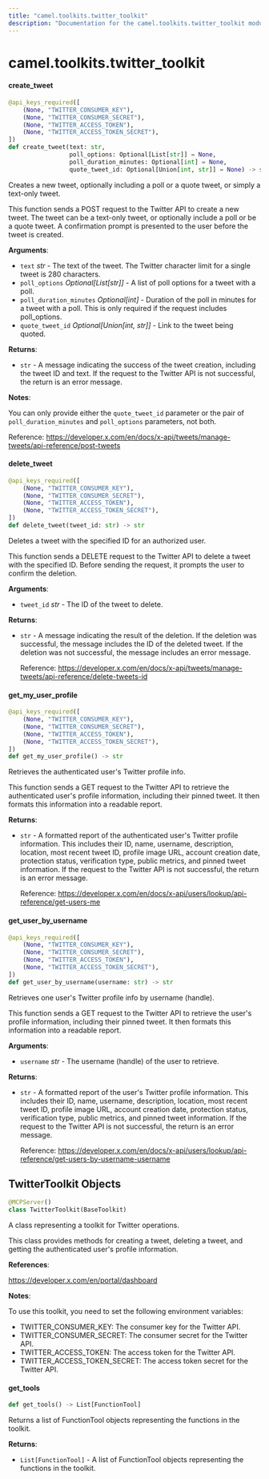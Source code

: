 ```yaml
---
title: "camel.toolkits.twitter_toolkit"
description: "Documentation for the camel.toolkits.twitter_toolkit module"
---
```


<a id="camel.toolkits.twitter_toolkit"></a>

# camel.toolkits.twitter\_toolkit

<a id="camel.toolkits.twitter_toolkit.create_tweet"></a>

#### create\_tweet

```python
@api_keys_required([
    (None, "TWITTER_CONSUMER_KEY"),
    (None, "TWITTER_CONSUMER_SECRET"),
    (None, "TWITTER_ACCESS_TOKEN"),
    (None, "TWITTER_ACCESS_TOKEN_SECRET"),
])
def create_tweet(text: str,
                 poll_options: Optional[List[str]] = None,
                 poll_duration_minutes: Optional[int] = None,
                 quote_tweet_id: Optional[Union[int, str]] = None) -> str
```

Creates a new tweet, optionally including a poll or a quote tweet,
or simply a text-only tweet.

This function sends a POST request to the Twitter API to create a new
tweet. The tweet can be a text-only tweet, or optionally include a poll
or be a quote tweet. A confirmation prompt is presented to the user
before the tweet is created.

**Arguments**:

- `text` _str_ - The text of the tweet. The Twitter character limit for
  a single tweet is 280 characters.
- `poll_options` _Optional[List[str]]_ - A list of poll options for a
  tweet with a poll.
- `poll_duration_minutes` _Optional[int]_ - Duration of the poll in
  minutes for a tweet with a poll. This is only required
  if the request includes poll_options.
- `quote_tweet_id` _Optional[Union[int, str]]_ - Link to the tweet being
  quoted.
  

**Returns**:

- `str` - A message indicating the success of the tweet creation,
  including the tweet ID and text. If the request to the
  Twitter API is not successful, the return is an error message.
  

**Notes**:

  You can only provide either the `quote_tweet_id` parameter or
  the pair of `poll_duration_minutes` and `poll_options` parameters,
  not both.
  
  Reference:
  https://developer.x.com/en/docs/x-api/tweets/manage-tweets/api-reference/post-tweets

<a id="camel.toolkits.twitter_toolkit.delete_tweet"></a>

#### delete\_tweet

```python
@api_keys_required([
    (None, "TWITTER_CONSUMER_KEY"),
    (None, "TWITTER_CONSUMER_SECRET"),
    (None, "TWITTER_ACCESS_TOKEN"),
    (None, "TWITTER_ACCESS_TOKEN_SECRET"),
])
def delete_tweet(tweet_id: str) -> str
```

Deletes a tweet with the specified ID for an authorized user.

This function sends a DELETE request to the Twitter API to delete
a tweet with the specified ID. Before sending the request, it
prompts the user to confirm the deletion.

**Arguments**:

- `tweet_id` _str_ - The ID of the tweet to delete.
  

**Returns**:

- `str` - A message indicating the result of the deletion. If the
  deletion was successful, the message includes the ID of the
  deleted tweet. If the deletion was not successful, the message
  includes an error message.
  
  Reference:
  https://developer.x.com/en/docs/x-api/tweets/manage-tweets/api-reference/delete-tweets-id

<a id="camel.toolkits.twitter_toolkit.get_my_user_profile"></a>

#### get\_my\_user\_profile

```python
@api_keys_required([
    (None, "TWITTER_CONSUMER_KEY"),
    (None, "TWITTER_CONSUMER_SECRET"),
    (None, "TWITTER_ACCESS_TOKEN"),
    (None, "TWITTER_ACCESS_TOKEN_SECRET"),
])
def get_my_user_profile() -> str
```

Retrieves the authenticated user's Twitter profile info.

This function sends a GET request to the Twitter API to retrieve the
authenticated user's profile information, including their pinned tweet.
It then formats this information into a readable report.

**Returns**:

- `str` - A formatted report of the authenticated user's Twitter profile
  information. This includes their ID, name, username,
  description, location, most recent tweet ID, profile image URL,
  account creation date, protection status, verification type,
  public metrics, and pinned tweet information. If the request to
  the Twitter API is not successful, the return is an error message.
  
  Reference:
  https://developer.x.com/en/docs/x-api/users/lookup/api-reference/get-users-me

<a id="camel.toolkits.twitter_toolkit.get_user_by_username"></a>

#### get\_user\_by\_username

```python
@api_keys_required([
    (None, "TWITTER_CONSUMER_KEY"),
    (None, "TWITTER_CONSUMER_SECRET"),
    (None, "TWITTER_ACCESS_TOKEN"),
    (None, "TWITTER_ACCESS_TOKEN_SECRET"),
])
def get_user_by_username(username: str) -> str
```

Retrieves one user's Twitter profile info by username (handle).

This function sends a GET request to the Twitter API to retrieve the
user's profile information, including their pinned tweet.
It then formats this information into a readable report.

**Arguments**:

- `username` _str_ - The username (handle) of the user to retrieve.
  

**Returns**:

- `str` - A formatted report of the user's Twitter profile information.
  This includes their ID, name, username, description, location,
  most recent tweet ID, profile image URL, account creation date,
  protection status, verification type, public metrics, and
  pinned tweet information. If the request to the Twitter API is
  not successful, the return is an error message.
  
  Reference:
  https://developer.x.com/en/docs/x-api/users/lookup/api-reference/get-users-by-username-username

<a id="camel.toolkits.twitter_toolkit.TwitterToolkit"></a>

## TwitterToolkit Objects

```python
@MCPServer()
class TwitterToolkit(BaseToolkit)
```

A class representing a toolkit for Twitter operations.

This class provides methods for creating a tweet, deleting a tweet, and
getting the authenticated user's profile information.

**References**:

  https://developer.x.com/en/portal/dashboard
  

**Notes**:

  To use this toolkit, you need to set the following environment
  variables:
  - TWITTER_CONSUMER_KEY: The consumer key for the Twitter API.
  - TWITTER_CONSUMER_SECRET: The consumer secret for the Twitter API.
  - TWITTER_ACCESS_TOKEN: The access token for the Twitter API.
  - TWITTER_ACCESS_TOKEN_SECRET: The access token secret for the Twitter
  API.

<a id="camel.toolkits.twitter_toolkit.TwitterToolkit.get_tools"></a>

#### get\_tools

```python
def get_tools() -> List[FunctionTool]
```

Returns a list of FunctionTool objects representing the
functions in the toolkit.

**Returns**:

- `List[FunctionTool]` - A list of FunctionTool objects
  representing the functions in the toolkit.

